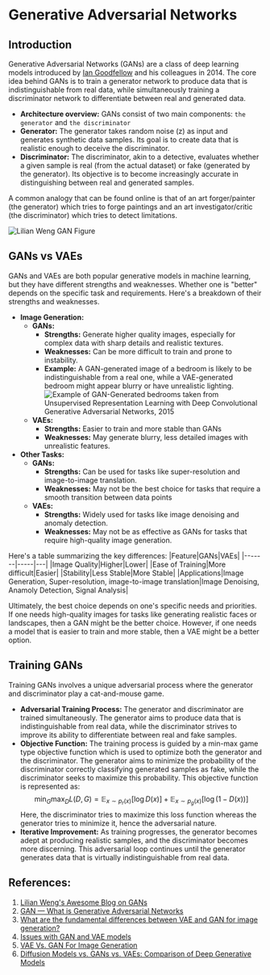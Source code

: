 # Generative Adversarial Networks

## Introduction
Generative Adversarial Networks (GANs) are a class of deep learning models introduced by [Ian Goodfellow](https://scholar.google.ca/citations?user=iYN86KEAAAAJ&hl=en) and his colleagues in 2014. The core idea behind GANs is to train a generator network to produce data that is indistinguishable from real data, while simultaneously training a discriminator network to differentiate between real and generated data.
* **Architecture overview:** GANs consist of two main components: `the generator` and `the discriminator`
* **Generator:** The generator takes random noise \(z\) as input and generates synthetic data samples. Its goal is to create data that is realistic enough to deceive the discriminator.
* **Discriminator:** The discriminator, akin to a detective, evaluates whether a given sample is real (from the actual dataset) or fake (generated by the generator). Its objective is to become increasingly accurate in distinguishing between real and generated samples.

A common analogy that can be found online is that of an art forger/painter (the generator) which tries to forge paintings and an art investigator/critic (the discriminator) which tries to detect limitations.

![Lilian Weng GAN Figure](https://huggingface.co/datasets/hf-vision/course-assets/resolve/main/generative_models/GAN.png)

## GANs vs VAEs
GANs and VAEs are both popular generative models in machine learning, but they have different strengths and weaknesses. Whether one is "better" depends on the specific task and requirements. Here's a breakdown of their strengths and weaknesses.
* **Image Generation:**
    - **GANs:**
        * **Strengths:** Generate higher quality images, especially for complex data with sharp details and realistic textures.
        * **Weaknesses:** Can be more difficult to train and prone to instability.
        * **Example:** A GAN-generated image of a bedroom is likely to be indistinguishable from a real one, while a VAE-generated bedroom might appear blurry or have unrealistic lighting.
        ![Example of GAN-Generated bedrooms taken from Unsupervised Representation Learning with Deep Convolutional Generative Adversarial Networks, 2015](https://huggingface.co/datasets/hf-vision/course-assets/resolve/main/generative_models/bedroom.png)
    - **VAEs:**
        * **Strengths:** Easier to train and more stable than GANs
        * **Weaknesses:** May generate blurry, less detailed images with unrealistic features.
* **Other Tasks:**
    - **GANs:**
        * **Strengths:** Can be used for tasks like super-resolution and image-to-image translation.
        * **Weaknesses:** May not be the best choice for tasks that require a smooth transition between data points
    - **VAEs:**
        * **Strengths:** Widely used for tasks like image denoising and anomaly detection.
        * **Weaknesses:** May not be as effective as GANs for tasks that require high-quality image generation.

Here's a table summarizing the key differences:
|Feature|GANs|VAEs|
|-------|-----|---|
|Image Quality|Higher|Lower|
|Ease of Training|More difficult|Easier|
|Stability|Less Stable|More Stable|
|Applications|Image Generation, Super-resolution, image-to-image translation|Image Denoising, Anamoly Detection, Signal Analysis|

Ultimately, the best choice depends on one's specific needs and priorities. If one needs high-quality images for tasks like generating realistic faces or landscapes, then a GAN might be the better choice. However, if one needs a model that is easier to train and more stable, then a VAE might be a better option.

## Training GANs
Training GANs involves a unique adversarial process where the generator and discriminator play a cat-and-mouse game.

* **Adversarial Training Process:** The generator and discriminator are trained simultaneously. The generator aims to produce data that is indistinguishable from real data, while the discriminator strives to improve its ability to differentiate between real and fake samples.
* **Objective Function:** The training process is guided by a min-max game type objective function which is used to optimize both the generator and the discriminator. The generator aims to minimize the probability of the discriminator correctly classifying generated samples as fake, while the discriminator seeks to maximize this probability. This objective function is represented as:
$$\min_G \max_D L(D, G)=\mathbb{E}_{x \sim p_{r}(x)} [\log D(x)] + \mathbb{E}_{x \sim p_g(x)} [\log(1 - D(x))]$$
Here, the discriminator tries to maximize this loss function whereas the generator tries to minimize it, hence the adversarial nature.
* **Iterative Improvement:** As training progresses, the generator becomes adept at producing realistic samples, and the discriminator becomes more discerning. This adversarial loop continues until the generator generates data that is virtually indistinguishable from real data.

## References:
1. [Lilian Weng's Awesome Blog on GANs](https://lilianweng.github.io/posts/2017-08-20-gan/)
2. [GAN — What is Generative Adversarial Networks](https://jonathan-hui.medium.com/gan-whats-generative-adversarial-networks-and-its-application-f39ed278ef09)
3. [What are the fundamental differences between VAE and GAN for image generation?](https://ai.stackexchange.com/questions/25601/what-are-the-fundamental-differences-between-vae-and-gan-for-image-generation)
4. [Issues with GAN and VAE models](https://stats.stackexchange.com/questions/541775/issues-with-gan-and-vae-models)
5. [VAE Vs. GAN For Image Generation](https://www.baeldung.com/cs/vae-vs-gan-image-generation)
6. [Diffusion Models vs. GANs vs. VAEs: Comparison of Deep Generative Models](https://towardsai.net/p/machine-learning/diffusion-models-vs-gans-vs-vaes-comparison-of-deep-generative-models)

